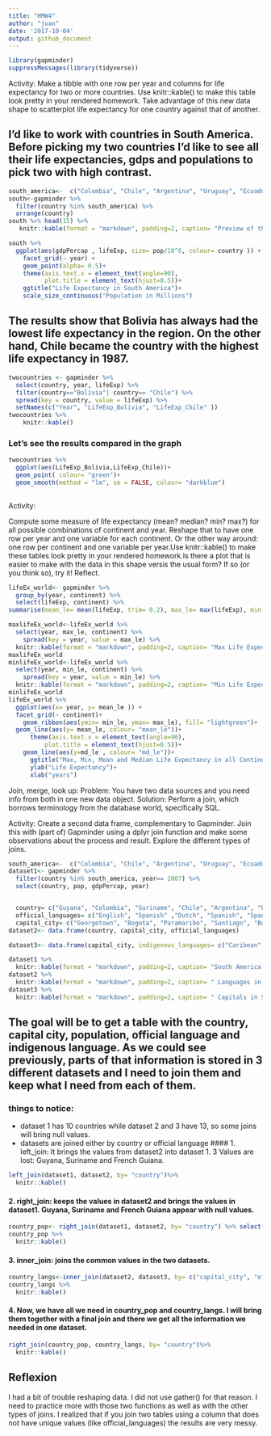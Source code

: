 ```yaml
---
title: "HMW4"
author: "juan"
date: '2017-10-04'
output: github_document
---
```

```r
library(gapminder)
suppressMessages(library(tidyverse))
```

Activity:
Make a tibble with one row per year and columns for life expectancy for two or more countries.
Use knitr::kable() to make this table look pretty in your rendered homework.
Take advantage of this new data shape to scatterplot life expectancy for one country against that of another.

## I'd like to work with countries in South America. Before picking my two countries I'd like to see all their life expectancies, gdps and populations to pick two with high contrast. 
```r
south_america<-  c("Colombia", "Chile", "Argentina", "Uruguay", "Ecuador", "Bolivia", "Paraguay", "Peru", "Brazil", "Venezuela")
south<-gapminder %>%
  filter(country %in% south_america) %>%
  arrange(country)
south %>% head(15) %>% 
   knitr::kable(format = "markdown", padding=2, caption= "Preview of the Growth of Life expectancy in South America")

south %>% 
  ggplot(aes(gdpPercap , lifeExp, size= pop/10^6, colour= country )) +
    facet_grid(~ year) +
    geom_point(alpha= 0.5)+
    theme(axis.text.x = element_text(angle=90),
          plot.title = element_text(hjust=0.5))+
    ggtitle("Life Expectancy in South America")+
    scale_size_continuous("Population in Millions") 
```

## The results show that Bolivia has always had the lowest life expectancy in the region. On the other hand,  Chile became the country with the highest life expectancy in 1987.

```r
twocountries <- gapminder %>%
  select(country, year, lifeExp) %>%
  filter(country=="Bolivia"| country== "Chile") %>% 
  spread(key = country, value = lifeExp) %>% 
  setNames(c("Year", "LifeExp_Bolivia", "LifeExp_Chile" ))
twocountries %>% 
    knitr::kable()

```

### Let's see the results compared in the graph


```r
twocountries %>% 
  ggplot(aes(LifeExp_Bolivia,LifeExp_Chile))+
  geom_point( colour= "green")+
  geom_smooth(method = "lm", se = FALSE, colour= "darkblue")
  
```


Activity:

Compute some measure of life expectancy (mean? median? min? max?) for all possible combinations of continent and year. Reshape that to have one row per year and one variable for each continent. Or the other way around: one row per continent and one variable per year.Use knitr::kable() to make these tables look pretty in your rendered homework.Is there a plot that is easier to make with the data in this shape versis the usual form? If so (or you think so), try it! Reflect.

```r
lifeEx_world<- gapminder %>%
  group_by(year, continent) %>% 
  select(lifeExp, continent) %>% 
summarise(mean_le= mean(lifeExp, trim= 0.2), max_le= max(lifeExp), min_le= min(lifeExp), md_le= median(lifeExp)) 

maxlifeEx_world<-lifeEx_world %>% 
  select(year, max_le, continent) %>% 
    spread(key = year, value = max_le) %>% 
  knitr::kable(format = "markdown", padding=2, caption= "Max Life Expectancy per year in all Countries")
maxlifeEx_world
minlifeEx_world<-lifeEx_world %>% 
  select(year, min_le, continent) %>% 
    spread(key = year, value = min_le) %>% 
  knitr::kable(format = "markdown", padding=2, caption= "Min Life Expectancy per year in all Countries")
minlifeEx_world
lifeEx_world %>% 
  ggplot(aes(x= year, y= mean_le )) +
  facet_grid(~ continent)+
    geom_ribbon(aes(ymin= min_le, ymax= max_le), fill= "lightgreen")+
  geom_line(aes(y= mean_le, colour= "mean_le"))+
      theme(axis.text.x = element_text(angle=90),
          plot.title = element_text(hjust=0.5))+
    geom_line(aes(y=md_le , colour= "md_le"))+
      ggtitle("Max, Min, Mean and Median Life Expectancy in all Continents")+
      ylab("Life Expectancy")+
      xlab("years") 
```

Join, merge, look up:
Problem: You have two data sources and you need info from both in one new data object.
Solution: Perform a join, which borrows terminology from the database world, specifically SQL.

Activity:
Create a second data frame, complementary to Gapminder. Join this with (part of) Gapminder using a dplyr join function and make some observations about the process and result. Explore the different types of joins.

```r
south_america<-  c("Colombia", "Chile", "Argentina", "Uruguay", "Ecuador", "Bolivia", "Paraguay", "Peru", "Brazil", "Venezuela")
dataset1<- gapminder %>%
  filter(country %in% south_america, year== 2007) %>%
  select(country, pop, gdpPercap, year)


  country= c("Guyana", "Colombia", "Suriname", "Chile", "Argentina", "Uruguay", "Ecuador", "Bolivia", "Paraguay", "Peru", "Brazil", "Venezuela", "French Guiana")
  official_languages= c("English", "Spanish" ,"Dutch", "Spanish", "Spanish", "Spanish", "Spanish", "Spanish", "Spanish", "Spanish", "Portuguese", "Spanish", "French") 
  capital_city= c("Georgetown", "Bogota", "Paramaribo", "Santiago", "Buenos Aires", "Montevideo", "Quito", "La Paz", "Asuncion", "Lima", "Brazilia", "Caracas", "Cayenne")
dataset2<- data.frame(country, capital_city, official_languages)

dataset3<- data.frame(capital_city, indigenous_languages= c("Caribean", "Quechua","Caribean" , "Aymara", "Quechua", "Guarani" ,"Quechua", "Aymara" , "Guarani","Aymara","Tupian" ,"Quechua", "Caribean"), official_languages )

dataset1 %>% 
  knitr::kable(format = "markdown", padding=2, caption= "South America General Info")
dataset2 %>% 
  knitr::kable(format = "markdown", padding=2, caption= " Languages in South America")
dataset3 %>% 
  knitr::kable(format = "markdown", padding=2, caption= " Capitals in South America")
```


## The goal will be to get a table with the country, capital city, population, official language and indigenous language. As we could see previously, parts of that information is stored in 3 different datasets and I need to join them and keep what I need from each of them. 
### things to notice:
+ dataset 1 has 10 countries while dataset 2 and 3 have 13, so some joins will bring null values.
+ datasets are joined either by country or official language
#### 1. left_join: It brings the values from dataset2 into dataset 1. 3 Values are lost: Guyana, Suriname and French Guiana. 
```r
left_join(dataset1, dataset2, by= "country")%>% 
  knitr::kable()
```

#### 2. right_join: keeps the values in dataset2 and brings the values in dataset1. Guyana, Suriname and French Guiana appear with null values.
```r
country_pop<- right_join(dataset1, dataset2, by= "country") %>% select(country, pop)
country_pop %>% 
  knitr::kable()
```

#### 3. inner_join: joins the common values in the two datasets.
```r
country_langs<-inner_join(dataset2, dataset3, by= c("capital_city", "official_languages")) 
country_langs %>% 
  knitr::kable()
```

#### 4. Now, we have all we need in country_pop and country_langs. I will bring them together with a final join and there we get all the information we needed in one dataset.

```r
right_join(country_pop, country_langs, by= "country")%>% 
  knitr::kable()
```

## Reflexion

I had a bit of trouble reshaping data. I did not use gather() for that reason. I need to practice more with those two functions as well as with the other types of joins. I realized that if you join two tables using a column that does not have unique values (like official_languages) the results are very messy. 
